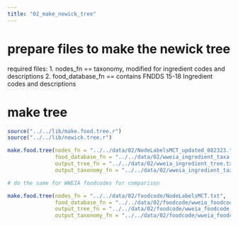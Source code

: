```yaml
---
title: "02_make_newick_tree"
---
```


# prepare files to make the newick tree

required files: 
1. nodes_fn == taxonomy, modified for ingredient codes and descriptions
2. food_database_fn == contains FNDDS 15-18 Ingredient codes and descriptions   

# make tree

```r
source("../../lib/make.food.tree.r")
source("../../lib/newick.tree.r")
```

```r


make.food.tree(nodes_fn = "../../data/02/NodeLabelsMCT_updated_082323.txt", 
               food_database_fn = "../../data/02/wweia_ingredient_taxa.txt", 
               output_tree_fn = "../../data/02/wweia_ingredient_tree.txt", 
               output_taxonomy_fn = "../../data/02/wweia_ingredient_taxonomy.txt")
```

```r

# do the same for WWEIA foodcodes for comparison

make.food.tree(nodes_fn = "../../data/02/foodcode/NodeLabelsMCT.txt", 
               food_database_fn = "../../data/02/foodcode/wweia_foodcode_taxa.txt", 
               output_tree_fn = "../../data/02/foodcode/wweia_foodcode_tree.txt", 
               output_taxonomy_fn = "../../data/02/foodcode/wweia_foodcode_taxonomy.txt")
```
